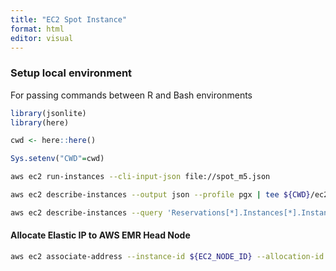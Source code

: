 ```yaml
---
title: "EC2 Spot Instance"
format: html
editor: visual
---
```


### Setup local environment 

For passing commands between R and Bash environments

```r

library(jsonlite)
library(here)

cwd <- here::here()

Sys.setenv("CWD"=cwd)

```

```bash

aws ec2 run-instances --cli-input-json file://spot_m5.json

```

```bash

aws ec2 describe-instances --output json --profile pgx | tee ${CWD}/ec2-config/ec2_description.json

```


```bash

aws ec2 describe-instances --query 'Reservations[*].Instances[*].InstanceId' --output json --profile pgx | tee ${CWD}/ec2-config/ec2_id.json


```


#### Allocate Elastic IP to AWS EMR Head Node

```sh

aws ec2 associate-address --instance-id ${EC2_NODE_ID} --allocation-id eipalloc-0d2b32dc1f19a9a4a --profile pgx

```
